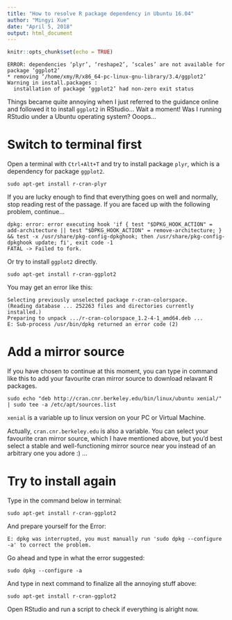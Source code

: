 ```yaml
---
title: "How to resolve R package dependency in Ubuntu 16.04"
author: "Mingyi Xue"
date: "April 5, 2018"
output: html_document
---
```


```r
knitr::opts_chunk$set(echo = TRUE)
```

```
ERROR: dependencies ‘plyr’, ‘reshape2’, ‘scales’ are not available for package ‘ggplot2’
* removing ‘/home/xmy/R/x86_64-pc-linux-gnu-library/3.4/ggplot2’
Warning in install.packages :
  installation of package ‘ggplot2’ had non-zero exit status
```
Things became quite annoying when I just referred to the guidance online and followed it to install `ggplot2` in RStudio... Wait a moment! Was I running RStudio under a Ubuntu operating system? Ooops...

# Switch to terminal first

Open a terminal with `Ctrl+Alt+T` and try to install package `plyr`, which is a dependency for package `ggplot2`.

```
sudo apt-get install r-cran-plyr
```


If you are lucky enough to find that everything goes on well and normally, stop reading rest of the passage.
If you are faced up with the following problem, continue...


```
dpkg: error: error executing hook 'if { test "$DPKG_HOOK_ACTION" = add-architecture || test "$DPKG_HOOK_ACTION" = remove-architecture; } && test -x /usr/share/pkg-config-dpkghook; then /usr/share/pkg-config-dpkghook update; fi', exit code -1
FATAL -> Failed to fork.

```

Or try to install `ggplot2` directly.

```
sudo apt-get install r-cran-ggplot2
```

You may get an error like this:


```
Selecting previously unselected package r-cran-colorspace.
(Reading database ... 252263 files and directories currently installed.)
Preparing to unpack .../r-cran-colorspace_1.2-4-1_amd64.deb ...
E: Sub-process /usr/bin/dpkg returned an error code (2)
```

# Add a mirror source

If you have chosen to continue at this moment, you can type in command like this to add your favourite cran mirror source to download relavant R packages.

```
sudo echo "deb http://cran.cnr.berkeley.edu/bin/linux/ubuntu xenial/" | sudo tee -a /etc/apt/sources.list
```

`xenial` is a variable up to linux version on your PC or Virtual Machine.

Actually, `cran.cnr.berkeley.edu` is also a variable. You can select your favourite cran mirror source, which I have mentioned above, but you'd best select a stable and well-functioning mirror source near you instead of an arbitrary one you adore :) ...

# Try to install again

Type in the command below in terminal:

```
sudo apt-get install r-cran-ggplot2
```

And prepare yourself for the Error:

```
E: dpkg was interrupted, you must manually run 'sudo dpkg --configure -a' to correct the problem. 

```

Go ahead and type in what the error suggested:

```
sudo dpkg --configure -a
```

And type in next command to finalize all the annoying stuff above:

```
sudo apt-get install r-cran-ggplot2
```

Open RStudio and run a script to check if everything is alright now.
